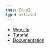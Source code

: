 ```yaml
---
tags: [Cpp]
type: official
---
```


- [Website](http://www.cplusplus.com)
- [Tutorial](http://www.cplusplus.com/doc/tutorial/)
- [Documentation](http://www.cplusplus.com/reference/)
